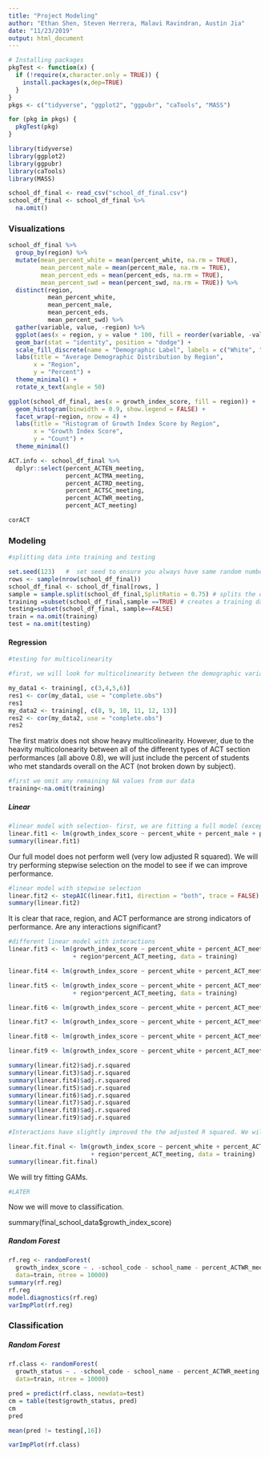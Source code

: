```yaml
---
title: "Project Modeling"
author: "Ethan Shen, Steven Herrera, Malavi Ravindran, Austin Jia"
date: "11/23/2019"
output: html_document
---
```


```r
# Installing packages
pkgTest <- function(x) {
  if (!require(x,character.only = TRUE)) {
    install.packages(x,dep=TRUE)
  }
}
pkgs <- c("tidyverse", "ggplot2", "ggpubr", "caTools", "MASS")

for (pkg in pkgs) {
  pkgTest(pkg)
}
```

```r
library(tidyverse)
library(ggplot2)
library(ggpubr)
library(caTools) 
library(MASS)
```

```r
school_df_final <- read_csv("school_df_final.csv")
school_df_final <- school_df_final %>%
  na.omit()
```

### Visualizations

```r
school_df_final %>%
  group_by(region) %>%
  mutate(mean_percent_white = mean(percent_white, na.rm = TRUE),
         mean_percent_male = mean(percent_male, na.rm = TRUE),
         mean_percent_eds = mean(percent_eds, na.rm = TRUE),
         mean_percent_swd = mean(percent_swd, na.rm = TRUE)) %>%
  distinct(region, 
           mean_percent_white,
           mean_percent_male,
           mean_percent_eds,
           mean_percent_swd) %>%
  gather(variable, value, -region) %>%
  ggplot(aes(x = region, y = value * 100, fill = reorder(variable, -value))) + 
  geom_bar(stat = "identity", position = "dodge") + 
  scale_fill_discrete(name = "Demographic Label", labels = c("White", "Male", "EDS", "SWD")) + 
  labs(title = "Average Demographic Distribution by Region", 
       x = "Region", 
       y = "Percent") + 
  theme_minimal() + 
  rotate_x_text(angle = 50)
```

```r
ggplot(school_df_final, aes(x = growth_index_score, fill = region)) + 
  geom_histogram(binwidth = 0.9, show.legend = FALSE) + 
  facet_wrap(~region, nrow = 4) + 
  labs(title = "Histogram of Growth Index Score by Region", 
       x = "Growth Index Score", 
       y = "Count") +
  theme_minimal() 
```

```r
ACT.info <- school_df_final %>%
  dplyr::select(percent_ACTEN_meeting, 
                percent_ACTMA_meeting,
                percent_ACTRD_meeting,
                percent_ACTSC_meeting,
                percent_ACTWR_meeting,
                percent_ACT_meeting)

corACT
```


### Modeling 

```r
#splitting data into training and testing

set.seed(123)   #  set seed to ensure you always have same random numbers generated
rows <- sample(nrow(school_df_final))
school_df_final <- school_df_final[rows, ]
sample = sample.split(school_df_final,SplitRatio = 0.75) # splits the data in the ratio mentioned in SplitRatio. After splitting marks these rows as logical TRUE and the the remaining are marked as logical FALSE
training =subset(school_df_final,sample ==TRUE) # creates a training dataset named train1 with rows which are marked as TRUE
testing=subset(school_df_final, sample==FALSE)
train = na.omit(training)
test = na.omit(testing)
```


#### Regression

```r
#testing for multicolinearity

#first, we will look for multicolinearity between the demographic variables (race, gender, eds, swd)

my_data1 <- training[, c(3,4,5,6)]
res1 <- cor(my_data1, use = "complete.obs")
res1
my_data2 <- training[, c(8, 9, 10, 11, 12, 13)]
res2 <- cor(my_data2, use = "complete.obs")
res2
```

The first matrix does not show heavy multicolinearity. However, due to the heavity multicolonearity between all of the different types of ACT section performances (all above 0.8), we will just include the percent of students who met standards overall on the ACT (not broken down by subject). 

```r
#first we omit any remaining NA values from our data
training<-na.omit(training) 
```


##### Linear
```r
#linear model with selection- first, we are fitting a full model (except for those specific ACT variables we are cutting)
linear.fit1 <- lm(growth_index_score ~ percent_white + percent_male + percent_eds + percent_swd + title_1 + percent_ACT_meeting + missed_school_days + region, data = training)
summary(linear.fit1)

```

Our full model does not perform well (very low adjusted R squared). We will try performing stepwise selection on the model to see if we can improve performance.


```r
#linear model with stepwise selection
linear.fit2 <- stepAIC(linear.fit1, direction = "both", trace = FALSE)
summary(linear.fit2)
```

It is clear that race, region, and ACT performance are strong indicators of performance. Are any interactions significant?

```r
#different linear model with interactions
linear.fit3 <- lm(growth_index_score ~ percent_white + percent_ACT_meeting  + region + percent_white*percent_ACT_meeting +  percent_white*region
                  + region*percent_ACT_meeting, data = training)

linear.fit4 <- lm(growth_index_score ~ percent_white + percent_ACT_meeting  + region + percent_white*percent_ACT_meeting +  percent_white*region, data = training)

linear.fit5 <- lm(growth_index_score ~ percent_white + percent_ACT_meeting  + region + percent_white*region
                  + region*percent_ACT_meeting, data = training)

linear.fit6 <- lm(growth_index_score ~ percent_white + percent_ACT_meeting  + region + percent_white*percent_ACT_meeting + region*percent_ACT_meeting, data = training)

linear.fit7 <- lm(growth_index_score ~ percent_white + percent_ACT_meeting  + region +  percent_white*percent_ACT_meeting, data = training)

linear.fit8 <- lm(growth_index_score ~ percent_white + percent_ACT_meeting  + region +  percent_white*region, data = training)

linear.fit9 <- lm(growth_index_score ~ percent_white + percent_ACT_meeting  + region +  region*percent_ACT_meeting, data = training)

summary(linear.fit2)$adj.r.squared 
summary(linear.fit3)$adj.r.squared 
summary(linear.fit4)$adj.r.squared 
summary(linear.fit5)$adj.r.squared 
summary(linear.fit6)$adj.r.squared 
summary(linear.fit7)$adj.r.squared 
summary(linear.fit8)$adj.r.squared 
summary(linear.fit9)$adj.r.squared 
```

```r
#Interactions have slightly improved the the adjusted R squared. We will choose the following model as our final linear model based on adjusted R squared value.

linear.fit.final <- lm(growth_index_score ~ percent_white + percent_ACT_meeting  + region + percent_white*region
                       + region*percent_ACT_meeting, data = training)
summary(linear.fit.final)
```


We will try fitting GAMs.

```r
#LATER
```

Now we will move to classification.


summary(final_school_data$growth_index_score)

##### Random Forest

```r
rf.reg <- randomForest(
  growth_index_score ~ . -school_code - school_name - percent_ACTWR_meeting - percent_ACTSC_meeting - percent_ACTRD_meeting - percent_ACTMA_meeting - percent_ACTEN_meeting - growth_status,
  data=train, ntree = 10000)
summary(rf.reg)
rf.reg
model.diagnostics(rf.reg)
varImpPlot(rf.reg)
``` 


### Classification 

##### Random Forest

```r
rf.class <- randomForest(
  growth_status ~ . -school_code - school_name - percent_ACTWR_meeting - percent_ACTSC_meeting - percent_ACTRD_meeting - percent_ACTMA_meeting - percent_ACTEN_meeting - growth_index_score,
  data=train, ntree = 10000)

pred = predict(rf.class, newdata=test)
cm = table(test$growth_status, pred)
cm
pred

mean(pred != testing[,16])

varImpPlot(rf.class)
```
